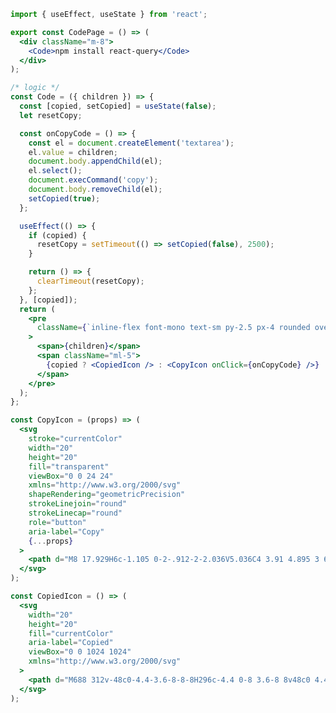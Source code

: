 ```jsx
import { useEffect, useState } from 'react';

export const CodePage = () => (
  <div className="m-8">
    <Code>npm install react-query</Code>
  </div>
);

/* logic */
const Code = ({ children }) => {
  const [copied, setCopied] = useState(false);
  let resetCopy;

  const onCopyCode = () => {
    const el = document.createElement('textarea');
    el.value = children;
    document.body.appendChild(el);
    el.select();
    document.execCommand('copy');
    document.body.removeChild(el);
    setCopied(true);
  };

  useEffect(() => {
    if (copied) {
      resetCopy = setTimeout(() => setCopied(false), 2500);
    }

    return () => {
      clearTimeout(resetCopy);
    };
  }, [copied]);
  return (
    <pre
      className={`inline-flex font-mono text-sm py-2.5 px-4 rounded overflow-x-auto max-w-full bg-indigo-900 text-white`}
    >
      <span>{children}</span>
      <span className="ml-5">
        {copied ? <CopiedIcon /> : <CopyIcon onClick={onCopyCode} />}
      </span>
    </pre>
  );
};

const CopyIcon = (props) => (
  <svg
    stroke="currentColor"
    width="20"
    height="20"
    fill="transparent"
    viewBox="0 0 24 24"
    xmlns="http://www.w3.org/2000/svg"
    shapeRendering="geometricPrecision"
    strokeLinejoin="round"
    strokeLinecap="round"
    role="button"
    aria-label="Copy"
    {...props}
  >
    <path d="M8 17.929H6c-1.105 0-2-.912-2-2.036V5.036C4 3.91 4.895 3 6 3h8c1.105 0 2 .911 2 2.036v1.866m-6 .17h8c1.105 0 2 .91 2 2.035v10.857C20 21.09 19.105 22 18 22h-8c-1.105 0-2-.911-2-2.036V9.107c0-1.124.895-2.036 2-2.036z" />
  </svg>
);

const CopiedIcon = () => (
  <svg
    width="20"
    height="20"
    fill="currentColor"
    aria-label="Copied"
    viewBox="0 0 1024 1024"
    xmlns="http://www.w3.org/2000/svg"
  >
    <path d="M688 312v-48c0-4.4-3.6-8-8-8H296c-4.4 0-8 3.6-8 8v48c0 4.4 3.6 8 8 8h384c4.4 0 8-3.6 8-8zm-392 88c-4.4 0-8 3.6-8 8v48c0 4.4 3.6 8 8 8h184c4.4 0 8-3.6 8-8v-48c0-4.4-3.6-8-8-8H296zm376 116c-119.3 0-216 96.7-216 216s96.7 216 216 216 216-96.7 216-216-96.7-216-216-216zm107.5 323.5C750.8 868.2 712.6 884 672 884s-78.8-15.8-107.5-44.5C535.8 810.8 520 772.6 520 732s15.8-78.8 44.5-107.5C593.2 595.8 631.4 580 672 580s78.8 15.8 107.5 44.5C808.2 653.2 824 691.4 824 732s-15.8 78.8-44.5 107.5zM761 656h-44.3c-2.6 0-5 1.2-6.5 3.3l-63.5 87.8-23.1-31.9a7.92 7.92 0 0 0-6.5-3.3H573c-6.5 0-10.3 7.4-6.5 12.7l73.8 102.1c3.2 4.4 9.7 4.4 12.9 0l114.2-158c3.9-5.3.1-12.7-6.4-12.7zM440 852H208V148h560v344c0 4.4 3.6 8 8 8h56c4.4 0 8-3.6 8-8V108c0-17.7-14.3-32-32-32H168c-17.7 0-32 14.3-32 32v784c0 17.7 14.3 32 32 32h272c4.4 0 8-3.6 8-8v-56c0-4.4-3.6-8-8-8z" />
  </svg>
);
```
